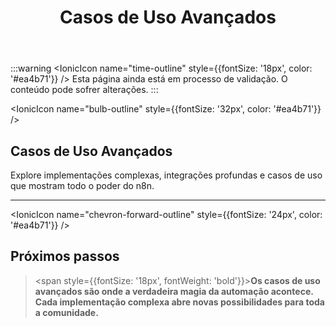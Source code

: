 ﻿---
sidebar_position: 2
title: Casos de Uso Avançados
description: Explore implementações complexas e casos de uso avançados com n8n.
keywords: [n8n, casos de uso, avançado, automação, workflows complexos]
---


:::warning
<IonicIcon name="time-outline" style={{fontSize: '18px', color: '#ea4b71'}} />
Esta página ainda está em processo de validação. O conteúdo pode sofrer alterações.
:::

<IonicIcon name="bulb-outline" style={{fontSize: '32px', color: '#ea4b71'}} />

## Casos de Uso Avançados

Explore implementações complexas, integrações profundas e casos de uso que mostram todo o poder do n8n.

---

<IonicIcon name="chevron-forward-outline" style={{fontSize: '24px', color: '#ea4b71'}} />

## Próximos passos

> <span style={{fontSize: '18px', fontWeight: 'bold'}}>**Os casos de uso avançados são onde a verdadeira magia da automação acontece. Cada implementação complexa abre novas possibilidades para toda a comunidade.**</span>
